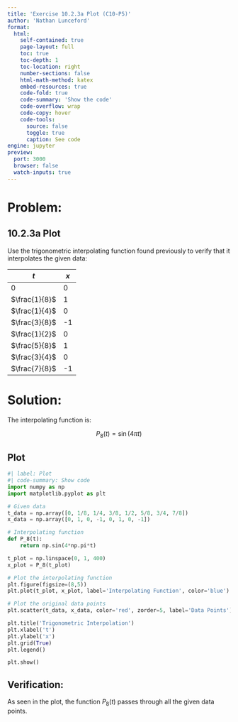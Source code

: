 ```yaml
---
title: 'Exercise 10.2.3a Plot (C10-P5)'
author: 'Nathan Lunceford'
format:
  html:
    self-contained: true
    page-layout: full
    toc: true
    toc-depth: 1
    toc-location: right
    number-sections: false
    html-math-method: katex
    embed-resources: true
    code-fold: true
    code-summary: 'Show the code'
    code-overflow: wrap
    code-copy: hover
    code-tools:
      source: false
      toggle: true
      caption: See code
engine: jupyter
preview:
  port: 3000
  browser: false
  watch-inputs: true
---
```


# **Problem:**

::: {.callout-note icon=false }

## **10.2.3a Plot**

Use the trigonometric interpolating function found previously to verify that it interpolates the given data:

| $t$           | $x$ |
| ------------- | --- |
| 0             | 0   |
| $\frac{1}{8}$ | 1   |
| $\frac{1}{4}$ | 0   |
| $\frac{3}{8}$ | -1  |
| $\frac{1}{2}$ | 0   |
| $\frac{5}{8}$ | 1   |
| $\frac{3}{4}$ | 0   |
| $\frac{7}{8}$ | -1  |

:::

# **Solution:**

The interpolating function is:

$$
P_8(t) = \sin(4\pi t)
$$

## **Plot**

```python
#| label: Plot
#| code-summary: Show code
import numpy as np
import matplotlib.pyplot as plt

# Given data
t_data = np.array([0, 1/8, 1/4, 3/8, 1/2, 5/8, 3/4, 7/8])
x_data = np.array([0, 1, 0, -1, 0, 1, 0, -1])

# Interpolating function
def P_8(t):
    return np.sin(4*np.pi*t)

t_plot = np.linspace(0, 1, 400)
x_plot = P_8(t_plot)

# Plot the interpolating function
plt.figure(figsize=(8,5))
plt.plot(t_plot, x_plot, label='Interpolating Function', color='blue')

# Plot the original data points
plt.scatter(t_data, x_data, color='red', zorder=5, label='Data Points')

plt.title('Trigonometric Interpolation')
plt.xlabel('t')
plt.ylabel('x')
plt.grid(True)
plt.legend()

plt.show()
```

::: {.callout-tip icon=false}

## **Verification:**

As seen in the plot, the function $P_8(t)$ passes through all the given data points.

:::
